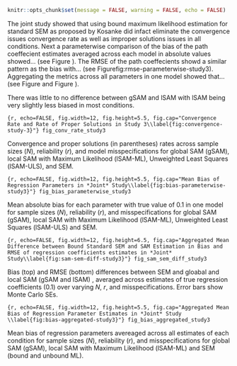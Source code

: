 \setlength{\parindent}{1.27cm}
```r
knitr::opts_chunk$set(message = FALSE, warning = FALSE, echo = FALSE)
```

The joint study showed that using bound maximum likelihood estimation for standard SEM as proposed by Kosanke did infact eliminate the convergence issues convergence rate as well as improper solutions issues in all conditions. Next a parameterwise comparison of the bias of the path coeffecient estimates averaged across each model in absolute values showed... (see Figure \ref{fig:bias-parameterwise-study3}). The RMSE of the path coeffecients showd a similar pattern as the bias with... (see Figurefig:rmse-parameterwise-study3). Aggregating the metrics across all parameters in one model showed that... (see Figure \ref{fig:bias-aggregated-study3} and Figure \ref{fig:rmse-aggregated-study3}).

There was little to no difference between gSAM and lSAM with lSAM being very slightly less biased in most conditions.

\blandscape
::: {fig-cr-s3}
```{r, echo=FALSE, fig.width=12, fig.height=5.5, fig.cap="Convergence Rate and Rate of Proper Solutions in Study 3\\label{fig:convergence-study-3}"}
fig_conv_rate_study3
```

::: {fig-note}
\raggedright \textit{Note.} Convergence and proper solutions (in parentheses) rates across sample sizes (*N*), reliability (*r*), and model misspecifications for global SAM (gSAM), local SAM with Maximum Likelihood (lSAM-ML), Unweighted Least Squares (lSAM-ULS), and SEM.
:::
:::

::: {fig-bias-parameterwise-study3}
```{r, echo=FALSE, fig.width=12, fig.height=5.5, fig.cap="Mean Bias of Regression Parameters in *Joint* Study\\label{fig:bias-parameterwise-study3}"}
fig_bias_parameterwise_study3
```

:::{fig-note}
\raggedright \textit{Note.} Mean absolute bias for each parameter with true value of 0.1 in one model for sample sizes (*N*), reliability (*r*), and misspecifications for global SAM (gSAM), local SAM with Maximum Likelihood (lSAM-ML), Unweighted Least Squares (lSAM-ULS) and SEM.
:::
:::


::: {fig-sam-sem-diff-study3}
```{r, echo=FALSE, fig.width=12, fig.height=6.5, fig.cap="Aggregated Mean Difference between Bound Standard SEM and SAM Estimation in Bias and RMSE of regression coefficients estimates in *Joint* Study\\label{fig:sam-sem-diff-study3}"}
fig_sam_sem_diff_study3
```

:::{fig-note}

\raggedright \textit{Note.} Bias (top) and RMSE (bottom) differences between SEM and gloabal and local SAM (gSAM and lSAM) , averaged across estimates of true regression coefficients (0.1) over varying *N*, *r*, and misspecifications. Error bars show Monte Carlo SEs.
:::
:::

::: {fig-bias-aggregated-study3}
```{r, echo=FALSE, fig.width=12, fig.height=5.5, fig.cap="Aggregated Mean Bias of Regression Parameter Estimates in *Joint* Study \\label{fig:bias-aggregated-study3}"}
fig_bias_aggregated_study3
```

:::{fig-note}
\raggedright \textit{Note.} Mean bias of regression parameters avereaged across all estimates of each condition for sample sizes (*N*), reliability (*r*), and misspecifications for global SAM (gSAM), local SAM with Maximum Likelihood (lSAM-ML) and SEM (bound and unbound ML).
:::
:::
\elandscape
